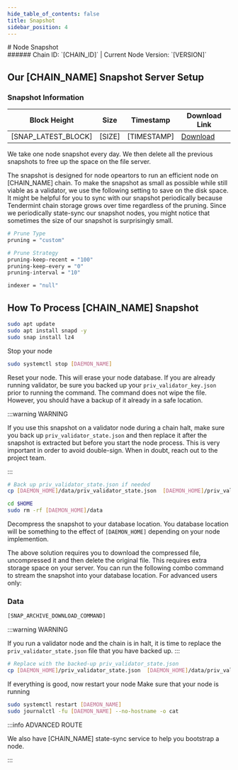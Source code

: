 ```yaml
---
hide_table_of_contents: false
title: Snapshot
sidebar_position: 4
---
```


<div class="h1-with-icon icon-[CHAIN_SYSTEM_NAME]">
# Node Snapshot
</div>
###### Chain ID: `[CHAIN_ID]` | Current Node Version: `[VERSION]`

## Our [CHAIN_NAME] Snapshot Server Setup

### Snapshot Information

| Block Height | Size | Timestamp | Download Link |
|-------------|------|-----------|---------------|
| [SNAP_LATEST_BLOCK] | [SIZE] | [TIMESTAMP] | [Download]([SNAP_ARCHIVE_LINK]) |


We take one node snapshot every day. We then delete all the previous snapshots to free up the space on the file server.

The snapshot is designed for node opeartors to run an efficient node on [CHAIN_NAME] chain. To make the snapshot as small as possible while still viable as a validator, we use the following setting to save on the disk space. It might be helpful for you to sync with our snapshot periodically because Tendermint chain storage grows over time regardless of the pruning. Since we periodically state-sync our snapshot nodes, you might notice that sometimes the size of our snapshot is surprisingly small.

```bash title="app.toml"
# Prune Type
pruning = "custom"

# Prune Strategy
pruning-keep-recent = "100"
pruning-keep-every = "0"
pruning-interval = "10"
```

```bash title="config.toml"
indexer = "null"
```

## How To Process [CHAIN_NAME] Snapshot
```bash
sudo apt update
sudo apt install snapd -y
sudo snap install lz4
```

Stop your node
```bash
sudo systemctl stop [DAEMON_NAME]
```
Reset your node. This will erase your node database. If you are already running validator, be sure you backed up your `priv_validator_key.json` prior to running the command. The command does not wipe the file. However, you should have a backup of it already in a safe location.

:::warning WARNING

If you use this snapshot on a validator node during a chain halt, make sure you back up `priv_validator_state.json` and then replace it after the snapshot is extracted but before you start the node process. This is very important in order to avoid double-sign. When in doubt, reach out to the project team.

:::

```bash
# Back up priv_validator_state.json if needed
cp [DAEMON_HOME]/data/priv_validator_state.json  [DAEMON_HOME]/priv_validator_state.json

cd $HOME
sudo rm -rf [DAEMON_HOME]/data
```

Decompress the snapshot to your database location. You database location will be something to the effect of `[DAEMON_HOME]` depending on your node implemention.

The above solution requires you to download the compressed file, uncompressed it and then delete the original file. This requires extra storage space on your server. You can run the following combo command to stream the snapshot into your database location. For advanced users only:
### Data
```bash
[SNAP_ARCHIVE_DOWNLOAD_COMMAND]
```
:::warning WARNING

If you run a validator node and the chain is in halt, it is time to replace the `priv_validator_state.json` file that you have backed up.
:::

```bash
# Replace with the backed-up priv_validator_state.json
cp [DAEMON_HOME]/priv_validator_state.json  [DAEMON_HOME]/data/priv_validator_state.json
```

If everything is good, now restart your node
Make sure that your node is running

```bash
sudo systemctl restart [DAEMON_NAME]
sudo journalctl -fu [DAEMON_NAME] --no-hostname -o cat
```

:::info ADVANCED ROUTE

We also have [CHAIN_NAME] state-sync service to help you bootstrap a node.

:::